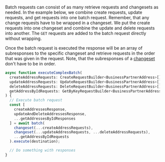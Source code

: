 Batch requests can consist of as many retrieve requests and changesets as needed.
In the example below, we combine create requests, update requests, and get requests into one batch request.
Remember, that any change requests have to be wrapped in a changeset.
We put the create requests into one changeset and combine the update and delete requests into another.
The `GET` requests are added to the batch request directly without wrapping.

Once the batch request is executed the response will be an array of subresponses to the specific changeset and retrieve requests in the order that was given in the request.
Note, that the subresponses of a [changeset](#changeset) don't have to be in order.

```ts
async function executeComplexBatch(
  createAddressRequests: CreateRequestBuilder<BusinessPartnerAddress>[],
  updateAddressRequests: UpdateRequestBuilder<BusinessPartnerAddress>[],
  deleteAddressRequests: DeleteRequestBuilder<BusinessPartnerAddress>[],
  getAddressByIdRequests: GetByKeyRequestBuilder<BusinessPartnerAddress>[]
) {
  // Execute batch request
  const [
    createAddressesResponse,
    updateAndDeleteAddressesResponse,
    ...getAddressesByIdResponses
  ] = await batch(
    changeset(...createAddressRequests),
    changeset(...updateAddressRequests, ...deleteAddressRequests),
    ...getAddressByIdRequests
  ).execute(destination);

  // Do something with responses
}
```
